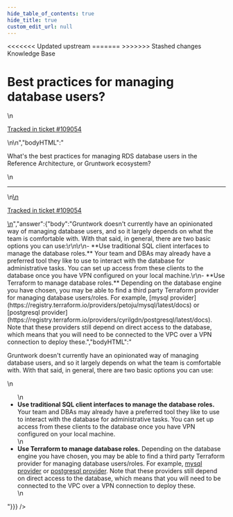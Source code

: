 ```yaml
---
hide_table_of_contents: true
hide_title: true
custom_edit_url: null
---
```



<head>
<<<<<<< Updated upstream
  <link rel="canonical" href="https://github.com/tnn-tnn-tnn-tnn-tnn-gruntwork-io/knowledge-base/discussions/519" />
=======
  <link rel="canonical" href="https://github.com/tnn-gruntwork-io/knowledge-base/discussions/519" />
>>>>>>> Stashed changes
</head>

<CenterLayout>
<span className="searchCategory">Knowledge Base</span>
<h1>Best practices for managing database users?</h1>
<GitHub discussion={{"id":"D_kwDOF8slf84AQMUA","number":519,"author":{"login":"yorinasub17"},"title":"Best practices for managing database users?","body":"\nWhat's the best practices for managing RDS database users in the Reference Architecture, or Gruntwork ecosystem?\n\n---\n\n<ins datetime=\"2022-07-25T18:57:24Z\">\n  <p><a href=\"https://support.gruntwork.io/hc/requests/109054\">Tracked in ticket #109054</a></p>\n</ins>\n","bodyHTML":"<p dir=\"auto\">What's the best practices for managing RDS database users in the Reference Architecture, or Gruntwork ecosystem?</p>\n<hr>\n<ins datetime=\"2022-07-25T18:57:24Z\">\n  <p dir=\"auto\"><a href=\"https://support.gruntwork.io/hc/requests/109054\" rel=\"nofollow\">Tracked in ticket #109054</a></p>\n</ins>","answer":{"body":"Gruntwork doesn't currently have an opinionated way of managing database users, and so it largely depends on what the team is comfortable with. With that said, in general, there are two basic options you can use:\r\n\r\n- **Use traditional SQL client interfaces to manage the database roles.** Your team and DBAs may already have a preferred tool they like to use to interact with the database for administrative tasks. You can set up access from these clients to the database once you have VPN configured on your local machine.\r\n- **Use Terraform to manage database roles.** Depending on the database engine you have chosen, you may be able to find a third party Terraform provider for managing database users/roles. For example, [mysql provider](https://registry.terraform.io/providers/petoju/mysql/latest/docs) or [postgresql provider](https://registry.terraform.io/providers/cyrilgdn/postgresql/latest/docs). Note that these providers still depend on direct access to the database, which means that you will need to be connected to the VPC over a VPN connection to deploy these.","bodyHTML":"<p dir=\"auto\">Gruntwork doesn't currently have an opinionated way of managing database users, and so it largely depends on what the team is comfortable with. With that said, in general, there are two basic options you can use:</p>\n<ul dir=\"auto\">\n<li><strong>Use traditional SQL client interfaces to manage the database roles.</strong> Your team and DBAs may already have a preferred tool they like to use to interact with the database for administrative tasks. You can set up access from these clients to the database once you have VPN configured on your local machine.</li>\n<li><strong>Use Terraform to manage database roles.</strong> Depending on the database engine you have chosen, you may be able to find a third party Terraform provider for managing database users/roles. For example, <a href=\"https://registry.terraform.io/providers/petoju/mysql/latest/docs\" rel=\"nofollow\">mysql provider</a> or <a href=\"https://registry.terraform.io/providers/cyrilgdn/postgresql/latest/docs\" rel=\"nofollow\">postgresql provider</a>. Note that these providers still depend on direct access to the database, which means that you will need to be connected to the VPC over a VPN connection to deploy these.</li>\n</ul>"}}} />

</CenterLayout>
  

<!-- ##DOCS-SOURCER-START
{
  "sourcePlugin": "github-discussions",
  "hash": "1e0eb6580bca2576ed0932e686f15e3a"
}
##DOCS-SOURCER-END -->

